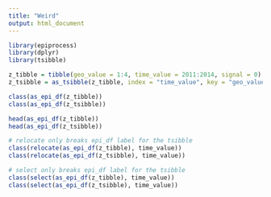 ```yaml
---
title: "Weird"
output: html_document
---
```


```r
library(epiprocess)
library(dplyr)
library(tsibble)

z_tibble = tibble(geo_value = 1:4, time_value = 2011:2014, signal = 0)
z_tsibble = as_tsibble(z_tibble, index = "time_value", key = "geo_value")

class(as_epi_df(z_tibble))
class(as_epi_df(z_tsibble))

head(as_epi_df(z_tibble))
head(as_epi_df(z_tsibble))

# relocate only breaks epi_df label for the tsibble
class(relocate(as_epi_df(z_tibble), time_value))
class(relocate(as_epi_df(z_tsibble), time_value))

# select only breaks epi_df label for the tsibble
class(select(as_epi_df(z_tibble), time_value))
class(select(as_epi_df(z_tsibble), time_value))
```